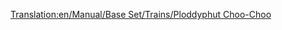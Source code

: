 [[Translation:en/Manual/Base Set/Trains/Ploddyphut Choo-Choo]]
{{ru/Manual/Base Set/Trains/Поезда|Image=[[File:en/Manual/Base Set/Trains/Ploddyphutchoochoo.png]]
|Name=Ploddyphut Choo-Choo
|Cost=£11,718 ($23,436)
|Speed=72 км/ч (45 миль/ч)
|Weight=85 т
|Power=400 л.с. (298 кВт)
|Annual=£1,476 ($2,952)
|Designed=1946
|Lifespan=20 
|Capacity=нет
|Description=Самый слабый и медленный паравоз в игрушечном климате. 
|Real-life=Вымышленный
}}